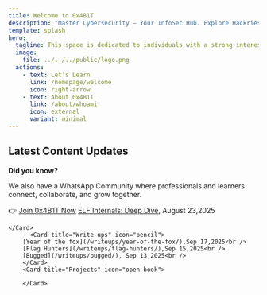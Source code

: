 ```yaml
---
title: Welcome to 0x4B1T
description: "Master Cybersecurity – Your InfoSec Hub. Explore Hackries, write-ups, articles, and more for in-depth insights."
template: splash
hero:
  tagline: This space is dedicated to individuals with a strong interest in the world of security. Here, you will find informative blogs, write-ups, roadmaps, resources, and more. Let’s break things down together.
  image:
    file: ../../../public/logo.png
  actions:
    - text: Let's Learn
      link: /homepage/welcome
      icon: right-arrow
    - text: About 0x4B1T
      link: /about/whoami
      icon: external
      variant: minimal
---
```



## Latest Content Updates


**Did you know?**  
  
We also have a WhatsApp Community where professionals and learners connect, collaborate, and grow together.  
  
👉 [Join 0x4B1T Now](https://chat.whatsapp.com/HOJpyncUr558i7hYtNZeer)
<CardGrid stagger>
	<Card title="Hackries" icon="star">
[ELF Internals: Deep Dive](/hackries/find-your-way/#1-elf-internals-deep-dive), August 23,2025
        </Card>
	<Card title="Articles" icon="document">

	</Card>
          <Card title="Write-ups" icon="pencil">
		[Year of the fox](/writeups/year-of-the-fox/),Sep 17,2025<br />
		[Flag Hunters](/writeups/flag-hunters/),Sep 15,2025<br />
		[Bugged](/writeups/bugged/), Sep 13,2025<br />
        </Card>
        <Card title="Projects" icon="open-book">
               
        </Card>
</CardGrid>


